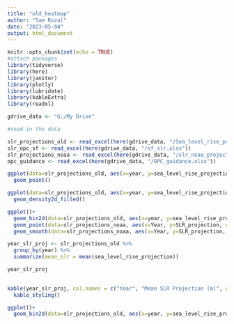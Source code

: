 ```yaml
---
title: "old_heatmap"
author: "Sam Rozal"
date: "2023-05-04"
output: html_document
---
```


```r
knitr::opts_chunk$set(echo = TRUE)
#attach packages
library(tidyverse)
library(here)
library(janitor)
library(plotly)
library(lubridate)
library(kableExtra)
library(readxl)

gdrive_data <- "G:/My Drive"

```

```r
#read in the data 

slr_projections_old <- read_excel(here(gdrive_data, "/Sea_level_rise_projections.xlsx"))
slr_opc_sf <- read_excel(here(gdrive_data, "/sf_slr.xlsx"))
slr_projections_noaa <- read_excel(here(gdrive_data, "/slr_noaa_projections_transposed.xlsx"))
opc_guidance <- read_excel(here(gdrive_data, "/OPC_guidance.xlsx"))

```

```r
ggplot(data=slr_projections_old, aes(x=year, y=sea_level_rise_projection))+
  geom_point()
```

```r
ggplot(data=slr_projections_old, aes(x=year, y=sea_level_rise_projection))+
  geom_density2d_filled()
```

```r
ggplot()+
  geom_bin2d(data=slr_projections_old, aes(x=year, y=sea_level_rise_projection),binwidth = c(10 ,.5))+
  geom_point(data=slr_projections_noaa, aes(x=Year, y=SLR_projection, color=Scenario))+
  geom_smooth(data=slr_projections_noaa, aes(x=Year, y=SLR_projection, color=Scenario))
```
```r
year_slr_proj <- slr_projections_old %>% 
  group_by(year) %>%
  summarize(mean_slr = mean(sea_level_rise_projection))

year_slr_proj
  
```
```r
kable(year_slr_proj, col.names = c("Year", "Mean SLR Projection (m)", caption = "Table. 1 Mean Sea Level rise Projections by Year")) %>% 
  kable_styling()

```

```r
ggplot()+
  geom_bin2d(data=slr_projections_old, aes(x=year, y=sea_level_rise_projection),binwidth = c(10 ,.5))
```

